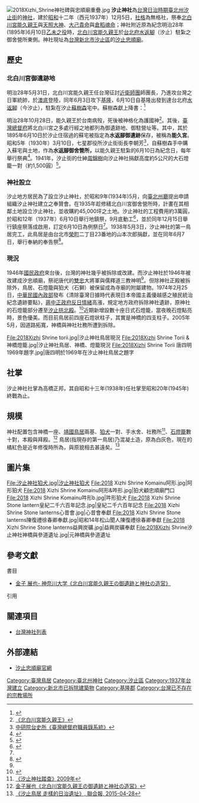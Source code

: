 {{coord|25.06847|N|121.65895|E|format=dms|display=title}}
{{日本神社
| name = 汐止神社
| img = File:汐止神社.jpg
| img_capt = 汐止神社鳥居及社殿
| image_width = 250px
| romaji = Shiodome Jinjya
| location =[[汐止忠順廟|汐止忠順廟]]東南側
| god = [[天照大神|天照大神]]<br />[[大己貴命|大己貴命]]<br />[[倉稻魂命|倉稻魂命]]<br />[[北白川宮能久親王|北白川宮能久親王]] 
| type = 無格社
| struct =  神明造
| open_year = 昭和12年12月5日（1937年）
| close_year = 民國35年（1946年）
| cere_date = 6月10日
|}}
[[File:2018Xizhi_Shrine神社碑與忠順廟重疊.jpg|thumb]]
{{神道}}
'''汐止神社'''為[[台灣日治時期|台灣日治時期]][[臺北州|臺北州]][[汐止街|汐止街]]的[[神社|神社]]，建於[[昭和|昭和]]十二年（西元1937年）12月5日，[[社格|社格]]為無格社，祭奉[[北白川宮能久親王|北白川宮能久親王]]與[[天照大神|天照大神]]、[[大己貴命|大己貴命]]與[[宇迦之御魂神|倉稻魂命]]；神社附近原為紀念明治28年(1895年)6月10日[[乙未之役|乙未之役]]時，[[北白川宮能久親王|北白川宮能久親王]]於[[台北府|台北府]][[水返腳|水返腳]]（汐止）駐紮之御舍營所東側。神社現址為[[台灣|台灣]][[新北市|新北市]][[汐止區|汐止區]]的[[汐止忠順廟|汐止忠順廟]]。

== 歷史 ==
=== 北白川宮御遺跡地 ===
明治28年5月31日，北白川宮能久親王任台灣征討[[近衛師團|近衛師團]]師團長，乃進攻台灣之日軍統帥，於[[澳底|澳底]]登陸，同年6月3日攻下[[基隆|基隆]]，6月10日自基隆出發到達台北府[[水返腳|水返腳]]（今汐止），駐紮在汐止[[蘇樹森|蘇樹森]]宅中。蘇樹森獻上降書：<ref name="國家圖書館">{{cite news|url=http://memory.ncl.edu.tw/tm_cgi/hypage.cgi?HYPAGE=publication_bookj_detail.hpg&subject_name=%E8%87%BA%E5%8D%97%E5%B8%82%E7%AB%8B%E5%9C%96%E6%9B%B8%E9%A4%A8%E9%A4%A8%E8%97%8F%E6%97%A5%E6%96%87%E8%88%8A%E7%B1%8D&subject_url=publication_bookj_list.hpg&project_id=jpnlb&dtd_id=51&xml_id=0000429031|title=枠本乙吉《臺灣懷古錄-水返腳蘇樹森の歸順書捧呈》頁72-74，國家圖書館臺灣記憶，1920年}}</ref>

{{cquote|敬稟者，

嘗聞「普天之下，莫非王土」，臺灣一島既屬日本管轄，森等自是日本人民，大軍到此，盡竭力周旋以報效。伏念我大日本皇帝，威勝五霸，明繼三王，保赤於誠，求養兵士於心服，施仁載義，扶弱挫強。以此制敵，何敵不摧？以此圖效，何功不克？自大軍到[[基隆|基隆]]以來，森等百姓皆簞食壺漿，以迎王師來到水返腳。森又派人引導大軍於先路，[[臺北|臺北]]一帶地方可做太平之賀矣，惟聞[[臺南|臺南]][[林朝棟|林朝棟]]及[[丘逢甲|丘逢甲]]、[[劉永福|劉永福]]等，駐紮兵勇五六十營，開鑿地道，以阻天兵，未知果否？森亦派人到新竹縣窺其勢，日後再稟報。但願我軍預先設法提防，庶為萬全之計。伏乞

親王殿下兵馬大元帥 施行

水返腳蘇樹森切叩}}

明治28年10月28日，能久親王於台南病歿，死後被神格化為護國神<ref>[https://ja.wikipedia.org/wiki/%E5%8C%97%E7%99%BD%E5%B7%9D%E5%AE%AE%E8%83%BD%E4%B9%85%E8%A6%AA%E7%8E%8B  《北白川宮能久親王》]</ref>。其後，[[臺灣總督府|臺灣總督府]]將北白川宮之多處行經之地都列為御遺跡地、御駐營址等。其中，其於1895年6月10日於汐止住宿過的蘇宅被指定為'''水返腳御遺跡'''保存，被稱為'''能久宮'''。  昭和5年（1930年）3月10日，七星郡役所汐止街街長李朝芳<ref>[http://who.ith.sinica.edu.tw/s2s.action?v=1930;%E8%87%BA%E7%81%A3%E7%B8%BD%E7%9D%A3%E5%BA%9C;%E8%87%BA%E5%8C%97%E5%B7%9E;%E4%B8%83%E6%98%9F%E9%83%A1%E5%BD%B9%E6%89%80;%E6%B1%90%E6%AD%A2%E8%A1%97 中研院台史所《臺灣總督府職員錄系統》]</ref>，自蘇樹森手中購入蘇宅與土地，作為'''水返腳御舍營所，'''以能久親王駐紮的6月10日為紀念日，每年舉行祭典<ref name=":0">{{Cite web|title=忠順廟|url=https://www.xizhi.ntpc.gov.tw/content/?parent_id=10206|accessdate=|author=汐止區公所|date=|format=|publisher=|language=}}</ref>。1941年，汐止街的仕紳[[周錦樹|周錦樹]]向汐止神社捐獻高度約5公尺的大石燈籠一對（約1,500圓）<ref>{{Cite news|title=汐止神社に燈籠奉納|work=臺灣日日新報|date=1941-09-09}}</ref>。 

=== 神社設立 ===
汐止地方居民為了設立汐止神社，於昭和9年(1934年)5月，向[[臺北州廳|臺北州廳]]提出申請組織汐止神社建立之奉贊會。在1935年趁修繕北白川宮御舍營所時，計畫在其相鄰土地設立汐止神社，並收購約45,000坪之土地。汐止神社的工程費用約3萬圓，於昭和12年（1937年）6月10日舉行地鎮祭，9月底動工<ref>{{Cite news|title=汐止神社建立 九月末起工著手|work=臺灣日日新報|date=1936-09-21}}</ref>，並於同年12月15日舉行鎮座祭落成啟用，訂定6月10日為例祭日<ref name=":0" />。1938年5月3日，汐止神社的第一鳥居完工，此鳥居是由台北市[[榮町_(臺北市)|榮町]]二丁目23番地的山本次郎捐獻，並在同年6月7日，舉行奉納的奉告祭<ref>{{Cite news|title=第一鳥居の奉納祭 汐止神社で執行|work=臺灣日日新報|date=1938-06-09}}</ref>。

=== 現況 ===
1946年[[國民政府|國民政府]]來台後，台灣的神社幾乎被拆除或改建。而汐止神社於1946年被改建成汐忠順廟，祭祀唐代的[[雙忠|雙忠]]大將軍與儒釋道三教神明<ref name=":0" />。但除神社正殿被拆除外，鳥居、石燈籠與狛犬（石獅）被保留成為寺廟的附屬建物。1974年2月25日，[[中華民國內政部|中華民國內政部]]發布《清除臺灣日據時代表現日本帝國主義優越感之殖民統治紀念遺跡要點》，[[蔣中正政府|蔣中正政府]][[反日情緒|反日情緒]]高漲，規定地方政府拆除神社遺跡，原神社的石燈籠部分遷至[[汐止拱北殿|汐止拱北殿]]。<ref name="蕭">{{cite news|url=|title=蕭雅玲、 汐止忠順廟指導《汐止忠順廟》高立圖書，2012年}}</ref>近期新增設數十座日式石燈籠，當夜晚石燈點亮時，景色優美。而目前鳥居前四座石燈狀柱子，其實是神橋的四支柱子。2005年5月，因道路拓寬，神橋與神社社務所遭到拆除。<gallery>
File:2018Xizhi Shrine torii.jpg|汐止神社鳥居現況
File:2018Xizhi Shrine Torii &神橋燈籠.jpg|汐止神社鳥居、神橋、燈籠現況
File:2018Xizhi Shrine Torii 唐四明1969年題字.jpg|唐四明於1969年在汐止神社鳥居之題字
</gallery>

== 社掌 ==
汐止神社社掌為高橋正邦，其自昭和十三年(1938年)任社掌至昭和20年(1945年)終戰為止。

== 規模 ==
神社配置包含神橋一座、[[鳥居|靖國鳥居]]兩基、[[狛犬|狛犬]]一對、手水舍、社務所<ref>[http://blog.xuite.net/jin.ishin/train/24290688-%E6%B1%90%E6%AD%A2%E7%A5%9E%E7%A4%BE%E8%B8%8F%E6%9F%A5 《汐止神社踏查》2009年]</ref>、[[石燈籠|石燈籠]]數十對，本殿與拜殿。<ref>[http://himoji.kanagawa-u.ac.jp/publication/c6j6oe000000034h-att/3-2kaneko.pdf  金子展也《北白川宮能久親王の御遺跡と神社の造営》]{{dead link|date=2018年3月 |bot=InternetArchiveBot |fix-attempted=yes }}</ref>  鳥居(指現存的第一鳥居)乃混凝土造，原為白灰色，現在的橘紅色是近年修復時所為，與原貌相去甚遠矣。<ref>[http://udn.com/news/story/7314/866811-%E6%B1%90%E6%AD%A2%E9%B3%A5%E5%B1%85-%E8%B5%B0%E6%A8%A3%E7%9A%84%E6%97%A5%E6%B2%BB%E9%81%BA%E5%9D%80  《汐止鳥居 走樣的日治遺址》,  聯合報, 2015-04-28]</ref>

== 圖片集 ==
<gallery>
File:汐止神社狛犬.jpg|汐止神社狛犬
File:2018 Xizhi Shrine Komainu阿形.jpg|阿形狛犬
File:2018 Xizhi Shrine Komainu阿形&吽形.jpg|狛犬顧忠順廟門口
File:2018 Xizhi Shrine Komainu吽形b.jpg|吽形狛犬
File:2018 Xizhi Shrine Stone lantern皇紀二千六百年記念.jpg|皇紀二千六百年記念
File:2018 Xizhi Shrine Stone lanterns心昔會.jpg|心昔會奉獻
File:2018 Xizhi Shrine Stone lanterns陳復禮徐春卿奉獻.jpg|昭和14年松山聞人陳復禮徐春卿奉獻
File:2018 Xizhi Shrine Stone lanterns益興炭礦.jpg|益興炭礦奉獻
File:2018Xizhi Shrine汐止神社神橋與參道遺址.jpg|元神橋與參道遺址
</gallery>

== 參考文獻 ==
;書目
*[https://web.archive.org/web/20180124070820/http://klibredb.lib.kanagawa-u.ac.jp/dspace/bitstream/10487/13813/1/08%20%E5%8C%97%E7%99%BD%E5%B7%9D%E5%AE%AE%E8%83%BD%E4%B9%85%E8%A6%AA%E7%8E%8B%E3%81%AE%E5%BE%A1%E9%81%BA%E8%B7%A1%E3%81%A8%E7%A5%9E%E7%A4%BE%E3%81%AE%E9%80%A0%E5%96%B6.pdf  金子 展也- 神奈川大学《北白川宮能久親王の御遺跡と神社の造営》] 

;引用
{{reflist}}

== 關連項目 ==
{{commonscat|Xizhi Shrine}}
* [[台灣神社列表|台灣神社列表]]
== 外部連結 ==
* [http://zhongshun.tw/01_01.html 汐止忠順廟官網]
[[Category:臺灣鳥居|Category:臺灣鳥居]]
[[Category:臺北州神社|Category:臺北州神社]]
[[Category:汐止區|Category:汐止區]]
[[Category:1937年台灣建立|Category:1937年台灣建立]]
[[Category:新北市已拆除建築物|Category:新北市已拆除建築物]]
[[Category:基隆郡|Category:基隆郡]]
[[Category:台灣已不存在的宗教場所|Category:台灣已不存在的宗教場所]]